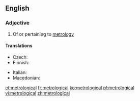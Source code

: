 ==English==

===Adjective===
{{en-adj}}

# Of or pertaining to [[metrology]]

====Translations====
{{trans-top|of or pertaining to metrology}}
* Czech: {{t-|cs|metrologický|m}}
* Finnish: {{t|fi|metrologinen}}
{{trans-mid}}
* Italian: {{t-|it|metrologico}}
* Macedonian: {{t|mk|метролошки|m|tr=metrolóški}}
{{trans-bottom}}

[[et:metrological]]
[[fr:metrological]]
[[ko:metrological]]
[[pl:metrological]]
[[vi:metrological]]
[[zh:metrological]]